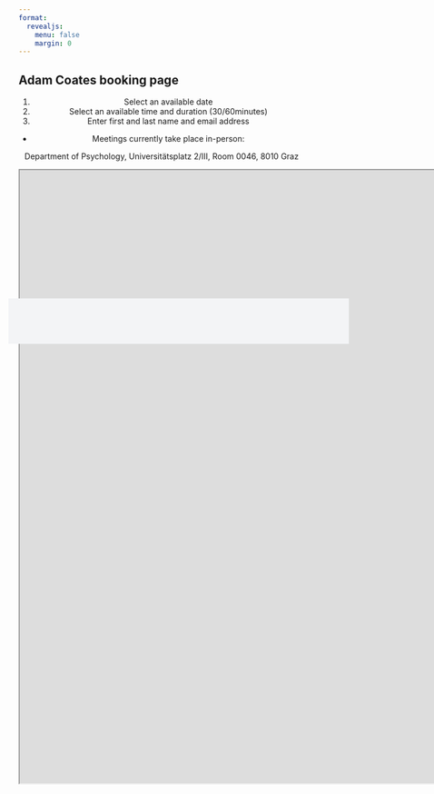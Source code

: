 ```yaml
---
format: 
  revealjs:
    menu: false
    margin: 0
---
```


## Adam Coates booking page 

<center>

1. Select an available date
2. Select an available time and duration (30/60minutes)
3. Enter first and last name and email address 

- Meetings currently take place in-person:

Department of Psychology, 
Universitätsplatz 2/III, 
Room 0046, 
8010 Graz

</center>

```{=html}
<iframe width="1920" height="1080" src="https://koalendar.com/e/adamcoates" title="Webpage example"></iframe>
```

::: {data-id="box1" style="background: #F3F4F6; width: 600px; height: 80px; margin: 10px; position: absolute; top: 570px; left: 200px"}
:::
